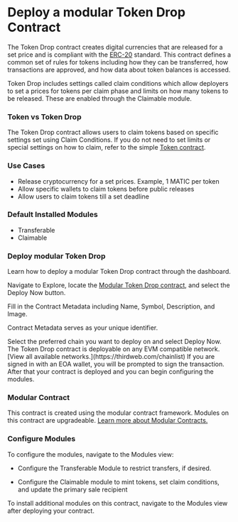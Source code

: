 

# Deploy a modular Token Drop Contract

The Token Drop contract creates digital currencies that are released for a set price and is compliant with the [ERC-20](https://eips.ethereum.org/EIPS/eip-20) standard. This contract defines a common set of rules for tokens including how they can be transferred, how transactions are approved, and how data about token balances is accessed. 

Token Drop includes settings called claim conditions which allow deployers to set a prices for tokens per claim phase and limits on how many tokens to be released. These are enabled through the Claimable module.

<ContractDeployCard contractName="Modular Token Drop" href="https://thirdweb.com/thirdweb.eth/ERC20CoreInitializable?module=eyJwdWJsaXNoZXIiOiJkZXBsb3llci50aGlyZHdlYi5ldGgiLCJtb2R1bGVJZCI6IkNsYWltYWJsZUVSQzIwIn0%3D&module=eyJwdWJsaXNoZXIiOiJkZXBsb3llci50aGlyZHdlYi5ldGgiLCJtb2R1bGVJZCI6IlRyYW5zZmVyYWJsZUVSQzIwIn0%3D&displayName=Modular+Token+Drop" />

### Token vs Token Drop

The Token Drop contract allows users to claim tokens based on specific settings set using Claim Conditions. If you do not need to set limits or special settings on how to claim, refer to the simple [Token contract](https://thirdweb.com/thirdweb.eth/ERC20CoreInitializable?module=eyJwdWJsaXNoZXIiOiJkZXBsb3llci50aGlyZHdlYi5ldGgiLCJtb2R1bGVJZCI6Ik1pbnRhYmxlRVJDMjAifQ%3D%3D&module=eyJwdWJsaXNoZXIiOiJkZXBsb3llci50aGlyZHdlYi5ldGgiLCJtb2R1bGVJZCI6IlRyYW5zZmVyYWJsZUVSQzIwIn0%3D&displayName=Modular+Token).

### Use Cases

- Release cryptocurrency for a set prices. Example, 1 MATIC per token
- Allow specific wallets to claim tokens before public releases
- Allow users to claim tokens till a set deadline

### Default Installed Modules

- Transferable
- Claimable

### Deploy modular Token Drop

Learn how to deploy a modular Token Drop contract through the dashboard. 

<Steps>


<Step title="Locate Contract">

Navigate to Explore, locate the [Modular Token Drop contract](https://thirdweb.com/thirdweb.eth/ERC20CoreInitializable?module=eyJwdWJsaXNoZXIiOiJkZXBsb3llci50aGlyZHdlYi5ldGgiLCJtb2R1bGVJZCI6IkNsYWltYWJsZUVSQzIwIn0%3D&module=eyJwdWJsaXNoZXIiOiJkZXBsb3llci50aGlyZHdlYi5ldGgiLCJtb2R1bGVJZCI6IlRyYW5zZmVyYWJsZUVSQzIwIn0%3D&displayName=Modular+Token+Drop), and select the Deploy Now button.

<DocImage src={tokenDropStep1} alt="Screenshot of Token Drop Deployment screen" />

</Step>

<Step title="Configure Contract Metadata">
Fill in the Contract Metadata including Name, Symbol, Description, and Image. 

Contract Metadata serves as your unique identifier.

<DocImage src={tokenDropStep2} alt="Screenshot of Token Drop configure metadata" />


</Step>

<Step title="Select Chain">
Select the preferred chain you want to deploy on and select Deploy Now.

<DocImage src={tokenDropStep3} alt="Screenshot of Token Drop select chain screen" />

<Callout variant="info" title="Any EVM Compatible">
	The Token Drop contract is deployable on any EVM compatible network. [View all available networks.](https://thirdweb.com/chainlist) 
</Callout>
If you are signed in with an EOA wallet, you will be prompted to sign the transaction. After that your contract is deployed and you can begin configuring the modules. 
</Step>

</Steps>

### Modular Contract

This contract is created using the modular contract framework. Modules on this contract are upgradeable. [Learn more about Modular Contracts.](https://portal.thirdweb.com/contracts/modular-contracts/overview)

### Configure Modules

To configure the modules, navigate to the Modules view:

- Configure the Transferable Module to restrict transfers, if desired.

<DocImage src={tokenDropTransferable} alt="Screenshot of ERC20 Transferable module"/>

- Configure the Claimable module to mint tokens, set claim conditions, and update the primary sale recipient

<DocImage src={tokenDropClaimable} alt="Screenshot of ERC20 Claimable module"/>

<Callout variant='info' title="Install Modules">
	To install additional modules on this contract, navigate to the Modules view after deploying your contract. 
</Callout>